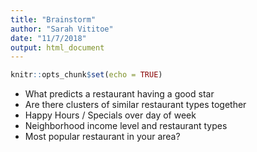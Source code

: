 ```yaml
---
title: "Brainstorm"
author: "Sarah Vititoe"
date: "11/7/2018"
output: html_document
---
```


```r
knitr::opts_chunk$set(echo = TRUE)
```
- What predicts a restaurant having a good star
- Are there clusters of similar restaurant types together
- Happy Hours / Specials over day of week 
- Neighborhood income level and restaurant types
- Most popular restaurant in your area?
